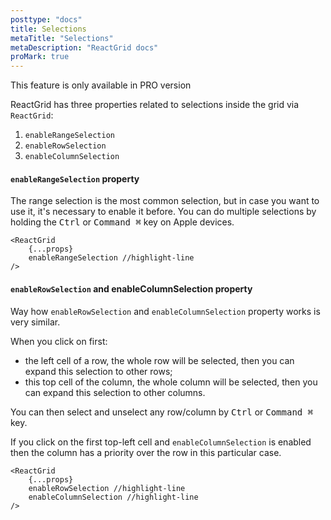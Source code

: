 ```yaml
---
posttype: "docs"
title: Selections
metaTitle: "Selections"
metaDescription: "ReactGrid docs"
proMark: true
---
```


<Alert color="primary">
	<i class="fas fa-exclamation-circle pr-3"></i>
	This feature is only available in PRO version
</Alert>

ReactGrid has three properties related to selections inside the grid via `ReactGrid`:

1. `enableRangeSelection`
2. `enableRowSelection`
3. `enableColumnSelection`

#### ```enableRangeSelection``` property

The range selection is the most common selection, but in case you want to use it, it's necessary to enable it before.
You can do multiple selections by holding the <kbd>Ctrl</kbd> or <kbd>Command ⌘</kbd> key on Apple devices.

```tsx
<ReactGrid
    {...props}
    enableRangeSelection //highlight-line
/>
```

#### ```enableRowSelection``` and enableColumnSelection property

Way how ```enableRowSelection``` and ```enableColumnSelection``` property works is very similar.

When you click on first:
- the left cell of a row, the whole row will be selected, then you can expand this selection to other rows;
- this top cell of the column, the whole column will be selected, then you can expand this selection to other columns.

You can then select and unselect any row/column by <kbd>Ctrl</kbd> or <kbd>Command ⌘</kbd> key.

If you click on the first top-left cell and ```enableColumnSelection``` is enabled then the column has a priority 
over the row in this particular case.

```tsx
<ReactGrid
    {...props}
    enableRowSelection //highlight-line
    enableColumnSelection //highlight-line
/>
```